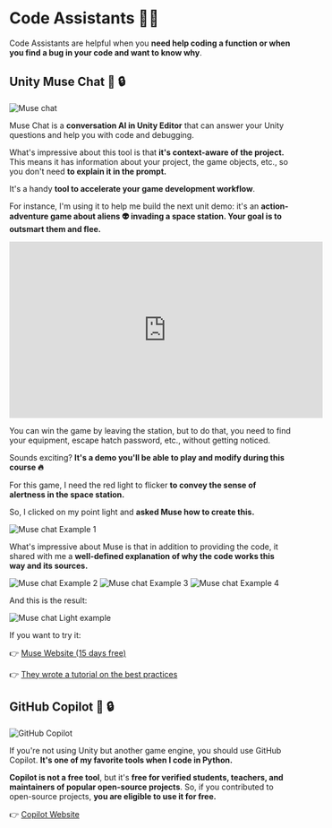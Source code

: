# Code Assistants 👩‍💻

Code Assistants are helpful when you **need help coding a function or when you find a bug in your code and want to know why**.

## Unity Muse Chat 💸 🔒

<img src="https://huggingface.co/datasets/huggingface-ml-4-games-course/course-images/resolve/main/en/unit2/muse.jpg" alt="Muse chat" />

Muse Chat is a **conversation AI in Unity Editor** that can answer your Unity questions and help you with code and debugging.

What's impressive about this tool is that **it's context-aware of the project.** This means it has information about your project, the game objects, etc., so you don't need **to explain it in the prompt.**

It's a handy **tool to accelerate your game development workflow**.

For instance, I'm using it to help me build the next unit demo: it's an **action-adventure game about aliens 👽 invading a space station. Your goal is to outsmart them and flee.**

<iframe width="560" height="315" src="https://www.youtube.com/embed/MJyUCiZB0uw?si=1eXnLU9hbMaNi4wm" title="YouTube video player" frameborder="0" allow="accelerometer; autoplay; clipboard-write; encrypted-media; gyroscope; picture-in-picture; web-share" referrerpolicy="strict-origin-when-cross-origin" allowfullscreen></iframe>

You can win the game by leaving the station, but to do that, you need to find your equipment, escape hatch password, etc., without getting noticed.

Sounds exciting? **It's a demo you'll be able to play and modify during this course 🔥**

For this game, I need the red light to flicker **to convey the sense of alertness in the space station.**

So, I clicked on my point light and **asked Muse how to create this.**

<img src="https://huggingface.co/datasets/huggingface-ml-4-games-course/course-images/resolve/main/en/unit2/musechat_example_1.png" alt="Muse chat Example 1" />

What's impressive about Muse is that in addition to providing the code, it shared with me a **well-defined explanation of why the code works this way and its sources.**

<img src="https://huggingface.co/datasets/huggingface-ml-4-games-course/course-images/resolve/main/en/unit2/musechat_example_2.png" alt="Muse chat Example 2" />
<img src="https://huggingface.co/datasets/huggingface-ml-4-games-course/course-images/resolve/main/en/unit2/musechat_example_3.png" alt="Muse chat Example 3" />
<img src="https://huggingface.co/datasets/huggingface-ml-4-games-course/course-images/resolve/main/en/unit2/musechat_example_4.png" alt="Muse chat Example 4" />

And this is the result:

<img src="https://huggingface.co/datasets/huggingface-ml-4-games-course/course-images/resolve/main/en/unit2/light.gif" alt="Muse chat Light example" />


If you want to try it:

👉 [Muse Website (15 days free)](https://unity.com/products/muse)

👉 [They wrote a tutorial on the best practices](https://learn.unity.com/tutorial/get-started-with-muse-chat#)

## GitHub Copilot 💸 🔒

<img src="https://huggingface.co/datasets/huggingface-ml-4-games-course/course-images/resolve/main/en/unit2/github_copilot.jpg" alt="GitHub Copilot" />

If you're not using Unity but another game engine, you should use GitHub Copilot. **It's one of my favorite tools when I code in Python.**

**Copilot is not a free tool**, but it's **free for verified students, teachers, and maintainers of popular open-source projects**. So, if you contributed to open-source projects, **you are eligible to use it for free.**

👉 [Copilot Website](https://github.com/features/copilot)